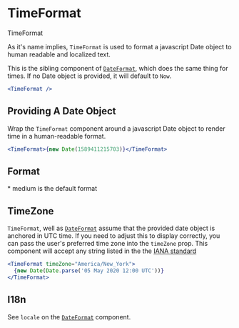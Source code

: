 
<Meta component={TimeFormat} title="Docs/Components/Date/TimeFormat" />

# TimeFormat

<ImportMessage packageName="components-date">TimeFormat</ImportMessage>

As it's name implies, `TimeFormat` is used to format a javascript Date object to human readable and localized text.

This is the sibling component of [`DateFormat`](date-format), which does the same thing for times. If no Date object is provided, it will default to `Now`.

```jsx
<TimeFormat />
```

## Providing A Date Object

Wrap the `TimeFormat` component around a javascript Date object to render time in a human-readable format.

```jsx
<TimeFormat>{new Date(1589411215703)}</TimeFormat>
```

## Format

\* medium is the default format

<TimeFormatTable />

## TimeZone

`TimeFormat`, well as [`DateFormat`]('date-format') assume that the provided date object is anchored in UTC time. If you need to adjust this to display correctly, you can pass the user's preferred time zone into the `timeZone` prop. This component will accept any string listed in the the [IANA standard](https://en.wikipedia.org/wiki/List_of_tz_database_time_zones)

```jsx
<TimeFormat timeZone="America/New_York">
  {new Date(Date.parse('05 May 2020 12:00 UTC'))}
</TimeFormat>
```

## I18n

See `locale` on the [`DateFormat`](date-format) component.
